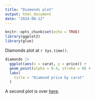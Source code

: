 ```yaml
---
title: "Diamonds plot"
output: html_document
date: "2024-08-12"
---
```


```r
knitr::opts_chunk$set(echo = TRUE)
library(ggplot2)
library(glue)
```

Diamonds plot at `r Sys.time()`. 

```r
diamonds |>
  ggplot(aes(x = carat, y = price)) +
  geom_point(alpha = 0.4, stroke = 0) +
  labs(
    title = "Diamond price by carat"
  )
```

A second plot is over [here](second-plot.html).
